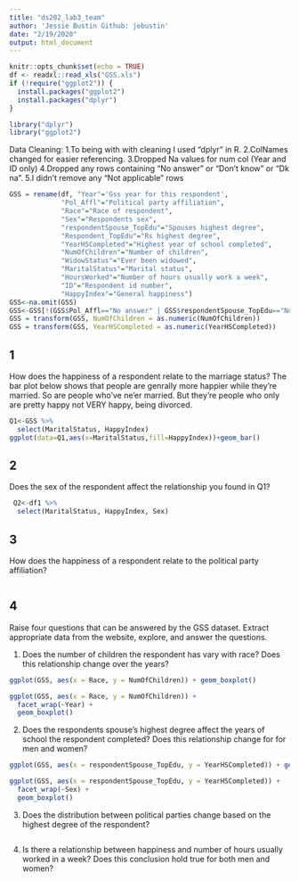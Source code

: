 ```yaml
---
title: "ds202_lab3_team"
author: 'Jessie Bustin Github: jebustin'
date: "2/19/2020"
output: html_document
---
```


```r
knitr::opts_chunk$set(echo = TRUE)
df <- readxl::read_xls("GSS.xls")
if (!require("ggplot2")) {
  install.packages("ggplot2")
  install.packages("dplyr")
}

library("dplyr")
library("ggplot2")
```

Data Cleaning:
1.To being with with cleaning I used "dplyr" in R. 
2.ColNames changed for easier referencing. 
3.Dropped Na values for num col (Year and ID only)
4.Dropped any rows containing "No answer" or "Don't know" or "Dk na".
5.I didn't remove any "Not applicable" rows
```r
GSS = rename(df, "Year"='Gss year for this respondent',
             "Pol_Affl"="Political party affiliation",
             "Race"="Race of respondent",
             "Sex"="Respondents sex",
             "respondentSpouse_TopEdu"="Spouses highest degree",
             "Respondent_TopEdu"="Rs highest degree",
             "YearHSCompleted"="Highest year of school completed",
             "NumOfChildren"="Number of children",
             "WidowStatus"="Ever been widowed",
             "MaritalStatus"="Marital status", 
             "HoursWorked"="Number of hours usually work a week",
             "ID"="Respondent id number",
             "HappyIndex"="General happiness")
GSS<-na.omit(GSS)
GSS<-GSS[!(GSS$Pol_Affl=="No answer" | GSS$respondentSpouse_TopEdu=="No answer" | GSS$respondentSpouse_TopEdu=="Don't know" | GSS$Respondent_TopEdu=="No answer" | GSS$YearHSCompleted=="No answer"  | GSS$NumOfChildren=="Dk na" | GSS$WidowStatus=="No answer" | GSS$WidowStatus=="Don't know" | GSS$MaritalStatus=="No answer" | GSS$HoursWorked=="No answer" | GSS$HoursWorked=="Don't know" | GSS$HappyIndex=="No answer" | GSS$HappyIndex=="Not applicable"),]
GSS = transform(GSS, NumOfChildren = as.numeric(NumOfChildren))
GSS = transform(GSS, YearHSCompleted = as.numeric(YearHSCompleted))
```

## 1

How does the happiness of a respondent relate to the marriage status?
The bar plot below shows that people are genrally more happier while they're married. So are people who've ne'er married. But they're people who only are pretty happy not VERY happy, being divorced.

```r
Q1<-GSS %>%
  select(MaritalStatus, HappyIndex)
ggplot(data=Q1,aes(x=MaritalStatus,fill=HappyIndex))+geom_bar()
```


## 2

Does the sex of the respondent affect the relationship you found in Q1?

```r
 Q2<-df1 %>%
  select(MaritalStatus, HappyIndex, Sex)
```

## 3

How does the happiness of a respondent relate to the political party affiliation?

```r

```

## 4

Raise four questions that can be answered by the GSS dataset. Extract appropriate data from the website, explore, and answer the questions.

1. Does the number of children the respondent has vary with race?
Does this relationship change over the years?

```r

ggplot(GSS, aes(x = Race, y = NumOfChildren)) + geom_boxplot()

ggplot(GSS, aes(x = Race, y = NumOfChildren)) +
  facet_wrap(~Year) +
  geom_boxplot()
```

2. Does the respondents spouse's highest degree affect the years of
school the respondent completed? Does this relationship change for
for men and women?

```r
ggplot(GSS, aes(x = respondentSpouse_TopEdu, y = YearHSCompleted)) + geom_boxplot()

ggplot(GSS, aes(x = respondentSpouse_TopEdu, y = YearHSCompleted)) +
  facet_wrap(~Sex) +
  geom_boxplot()
```

3. Does the distribution between political parties change based on
the highest degree of the respondent?

```r

```

4. Is there a relationship between happiness and number of hours
usually worked in a week?  Does this conclusion hold true for both
men and women?

```r

```

